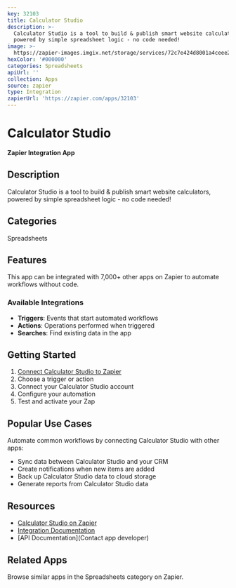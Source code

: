 ```yaml
---
key: 32103
title: Calculator Studio
description: >-
  Calculator Studio is a tool to build & publish smart website calculators,
  powered by simple spreadsheet logic - no code needed!
image: >-
  https://zapier-images.imgix.net/storage/services/72c7e424d8001a4ceee2180433657886.png?auto=format%2Ccompress&ixlib=python-3.0.0&q=50
hexColor: '#000000'
categories: Spreadsheets
apiUrl: ''
collection: Apps
source: zapier
type: Integration
zapierUrl: 'https://zapier.com/apps/32103'
---
```

# Calculator Studio

**Zapier Integration App**

## Description

Calculator Studio is a tool to build & publish smart website calculators, powered by simple spreadsheet logic - no code needed!

## Categories

Spreadsheets

## Features

This app can be integrated with 7,000+ other apps on Zapier to automate workflows without code.

### Available Integrations

- **Triggers**: Events that start automated workflows
- **Actions**: Operations performed when triggered
- **Searches**: Find existing data in the app

## Getting Started

1. [Connect Calculator Studio to Zapier](https://zapier.com/apps/32103)
2. Choose a trigger or action
3. Connect your Calculator Studio account
4. Configure your automation
5. Test and activate your Zap

## Popular Use Cases

Automate common workflows by connecting Calculator Studio with other apps:

- Sync data between Calculator Studio and your CRM
- Create notifications when new items are added
- Back up Calculator Studio data to cloud storage
- Generate reports from Calculator Studio data

## Resources

- [Calculator Studio on Zapier](https://zapier.com/apps/32103)
- [Integration Documentation](https://zapier.com/apps/32103/integrations)
- [API Documentation](Contact app developer)

## Related Apps

Browse similar apps in the Spreadsheets category on Zapier.
